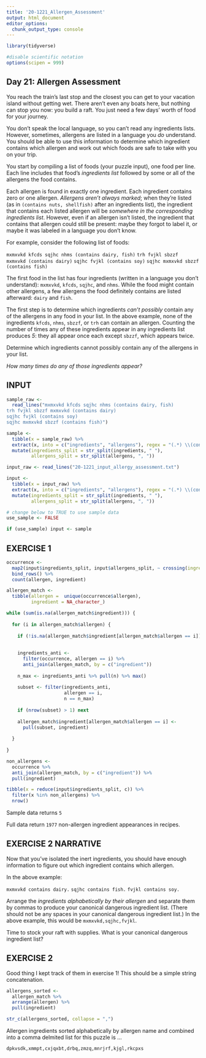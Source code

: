 ```yaml
---
title: '20-1221_Allergen_Assessment'
output: html_document
editor_options: 
  chunk_output_type: console
---
```


```r
library(tidyverse)

#disable scientific notation
options(scipen = 999)
```

## Day 21: Allergen Assessment

You reach the train's last stop and the closest you can get to your vacation island without getting wet. There aren't even any boats here, but nothing can stop you now: you build a raft. You just need a few days' worth of food for your journey.

You don't speak the local language, so you can't read any ingredients lists. However, sometimes, allergens are listed in a language you *do* understand. You should be able to use this information to determine which ingredient contains which allergen and work out which foods are safe to take with you on your trip.

You start by compiling a list of foods (your puzzle input), one food per line. Each line includes that food's *ingredients list* followed by some or all of the allergens the food contains.

Each allergen is found in exactly one ingredient. Each ingredient contains zero or one allergen. *Allergens aren't always marked*; when they're listed (as in `(contains nuts, shellfish)` after an ingredients list), the ingredient that contains each listed allergen will be *somewhere in the corresponding ingredients list*. However, even if an allergen isn't listed, the ingredient that contains that allergen could still be present: maybe they forgot to label it, or maybe it was labeled in a language you don't know.

For example, consider the following list of foods:

`mxmxvkd kfcds sqjhc nhms (contains dairy, fish)`
`trh fvjkl sbzzf mxmxvkd (contains dairy)`
`sqjhc fvjkl (contains soy)`
`sqjhc mxmxvkd sbzzf (contains fish)`

The first food in the list has four ingredients (written in a language you don't understand): `mxmxvkd`, `kfcds`, `sqjhc`, and `nhms`. While the food might contain other allergens, a few allergens the food definitely contains are listed afterward: `dairy` and `fish`.

The first step is to determine which ingredients *can't possibly* contain any of the allergens in any food in your list. In the above example, none of the ingredients `kfcds`, `nhms`, `sbzzf`, or `trh` can contain an allergen. Counting the number of times any of these ingredients appear in any ingredients list produces *5*: they all appear once each except `sbzzf`, which appears twice.

Determine which ingredients cannot possibly contain any of the allergens in your list. 

*How many times do any of those ingredients appear?*

## INPUT

```r
sample_raw <- 
  read_lines("mxmxvkd kfcds sqjhc nhms (contains dairy, fish)
trh fvjkl sbzzf mxmxvkd (contains dairy)
sqjhc fvjkl (contains soy)
sqjhc mxmxvkd sbzzf (contains fish)")

sample <- 
  tibble(x = sample_raw) %>% 
  extract(x, into = c("ingredients", "allergens"), regex = "(.*) \\(contains (.*)\\)") %>%
  mutate(ingredients_split = str_split(ingredients, " "),
         allergens_split = str_split(allergens, ", "))
```


```r
input_raw <- read_lines("20-1221_input_allergy_assessment.txt") 

input <- 
  tibble(x = input_raw) %>% 
  extract(x, into = c("ingredients", "allergens"), regex = "(.*) \\(contains (.*)\\)") %>%
  mutate(ingredients_split = str_split(ingredients, " "),
         allergens_split = str_split(allergens, ", "))
```


```r
# change below to TRUE to use sample data
use_sample <- FALSE

if (use_sample) input <- sample
```



## EXERCISE 1

```r
occurrence <- 
  map2(input$ingredients_split, input$allergens_split, ~ crossing(ingredient = .x, allergen = .y)) %>% 
  bind_rows() %>% 
  count(allergen, ingredient)

allergen_match <- 
  tibble(allergen =  unique(occurrence$allergen), 
         ingredient = NA_character_)

while (sum(is.na(allergen_match$ingredient))) {
  
  for (i in allergen_match$allergen) {
    
    if (!is.na(allergen_match$ingredient[allergen_match$allergen == i])) next
    
    
    ingredients_anti <- 
      filter(occurrence, allergen == i) %>% 
      anti_join(allergen_match, by = c("ingredient"))
    
    n_max <- ingredients_anti %>% pull(n) %>% max()
    
    subset <- filter(ingredients_anti, 
                     allergen == i,
                     n == n_max)
    
    if (nrow(subset) > 1) next
    
    allergen_match$ingredient[allergen_match$allergen == i] <- 
      pull(subset, ingredient)
    
  }
  
}

non_allergens <- 
  occurrence %>% 
  anti_join(allergen_match, by = c("ingredient")) %>% 
  pull(ingredient)

tibble(x = reduce(input$ingredients_split, c)) %>% 
  filter(x %in% non_allergens) %>% 
  nrow()

```

Sample data returns `5`

Full data return `1977` non-allergen ingredient appearances in recipes. 



## EXERCISE 2 NARRATIVE

Now that you've isolated the inert ingredients, you should have enough information to figure out which ingredient contains which allergen.

In the above example:

`mxmxvkd contains dairy.`
`sqjhc contains fish.`
`fvjkl contains soy.`

Arrange the *ingredients alphabetically by their allergen* and separate them by commas to produce your canonical dangerous ingredient list. (There should not be any spaces in your canonical dangerous ingredient list.) In the above example, this would be `mxmxvkd,sqjhc,fvjkl`.

Time to stock your raft with supplies. What is your canonical dangerous ingredient list?

## EXERCISE 2

Good thing I kept track of them in exercise 1! This should be a simple string concatenation.

```r

allergens_sorted <- 
  allergen_match %>% 
  arrange(allergen) %>% 
  pull(ingredient)

str_c(allergens_sorted, collapse = ",")

```

Allergen ingredients sorted alphabetically by allergen name and combined into a comma delmited list for this puzzle is ...

`dpkvsdk,xmmpt,cxjqxbt,drbq,zmzq,mnrjrf,kjgl,rkcpxs`
